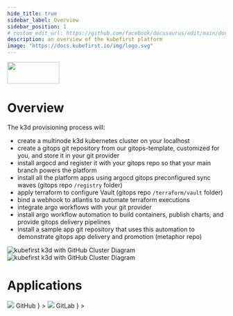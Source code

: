 ```yaml
---
hide_title: true
sidebar_label: Overview
sidebar_position: 1
# custom_edit_url: https://github.com/facebook/docusaurus/edit/main/docs/api-doc-markdown.md
description: an overview of the kubefirst platform
image: "https://docs.kubefirst.io/img/logo.svg"
---
```



<div
  style={{
    display: "flex",
    justifyContent: "flex-end",
    alignItems: "center",
  }}
>
  <div>
    <img src={config.K3D_LOGO_URL} height="50" width="120" />
  </div>
</div>

# Overview

The k3d provisioning process will:

- create a multinode k3d kubernetes cluster on your localhost
- create a gitops git repository from our gitops-template, customized for you, and store it in your git provider
- install argocd and register it with your gitops repo so that your main branch powers the platform
- install all the platform apps using argocd gitops preconfigured sync waves (gitops repo `/registry` folder)
- apply terraform to configure Vault (gitops repo `/terraform/vault` folder)
- bind a webhook to atlantis to automate terraform executions
- integrate argo workflows with your git provider
- install argo workflow automation to build containers, publish charts, and provide gitops delivery pipelines
- install a sample app git repository that uses this automation to demonstrate gitops app delivery and promotion (metaphor repo)

![kubefirst k3d with GitHub Cluster Diagram](../img/local/github/installation-diagram-light.png#light-mode)![kubefirst k3d with GitHub Cluster Diagram](../img/local/github/installation-diagram-dark.png#dark-mode)

# Applications

<Tabs groupId="git_provider" defaultValue="github" queryString>
    <TabItem
      attributes={{className: styles.github}}
      value="github"
      label={
        <div className="git-tab">
          <img src="https://assets.kubefirst.com/console/github.svg" />
          <span>GitHub</span>
        </div>
      }
    >
      <GitHubOverview />
    </TabItem>
    <TabItem
      value="gitlab"
      attributes={{className: styles.gitlab}}
      label={
        <div className="git-tab">
          <img src="https://assets.kubefirst.com/console/gitlab.svg" />
          <span>GitLab</span>
        </div>
      }
    >
      <GitLabOverview />
    </TabItem>
</Tabs>
